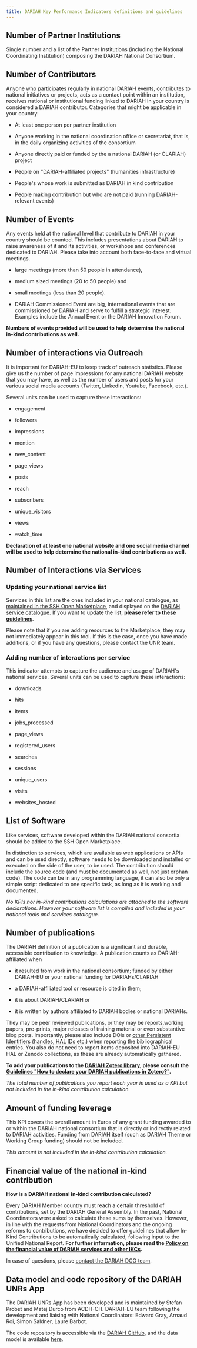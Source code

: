 ```yaml
---
title: DARIAH Key Performance Indicators definitions and guidelines
---
```

## Number of Partner Institutions

Single number and a list of the Partner Institutions (including the National Coordinating Institution) composing the DARIAH National Consortium.

## Number of Contributors

Anyone who participates regularly in national DARIAH events, contributes to national initiatives or projects, acts as a contact point within an institution, receives national or institutional funding linked to DARIAH in your country is considered a DARIAH contributor. Categories that might be applicable in your country:

* At least one person per partner institution

* Anyone working in the national coordination office or secretariat, that is, in the daily organizing activities of the consortium

* Anyone directly paid or funded by the a national DARIAH (or CLARIAH) project

* People on "DARIAH-affiliated projects" (humanities infrastructure)

* People's whose work is submitted as DARIAH in kind contribution

* People making contribution but who are not paid (running DARIAH-relevant events)

## Number of Events

Any events held at the national level that contribute to DARIAH in your country should be counted. This includes presentations about DARIAH to raise awareness of it and its activities, or workshops and conferences dedicated to DARIAH. Please take into account both face-to-face and virtual meetings.

* large meetings (more than 50 people in attendance),

* medium sized meetings (20 to 50 people) and

* small meetings (less than 20 people).

* DARIAH Commissioned Event are big, international events that are commissioned by DARIAH and serve to fulfill a strategic interest. Examples include the Annual Event or the DARIAH Innovation Forum.

**Numbers of events provided will be used to help determine the national in-kind contributions as well.**

## Number of interactions via Outreach

It is important for DARIAH-EU to keep track of outreach statistics. Please give us the number of page impressions for any national DARIAH website that you may have, as well as the number of users and posts for your various social media accounts (Twitter, LinkedIn, Youtube, Facebook, etc.).

Several units can be used to capture these interactions:

* engagement

* followers

* impressions

* mention

* new\_content

* page\_views

* posts

* reach

* subscribers

* unique\_visitors

* views

* watch\_time

**Declaration of at least one national website and one social media channel will be used to help determine the national in-kind contributions as well.**

## Number of Interactions via Services

### Updating your national service list

Services in this list are the ones included in your national catalogue, as [maintained in the SSH Open Marketplace](https://marketplace.sshopencloud.eu/search?f.keyword=DARIAH+Resource), and displayed on the [DARIAH service catalogue](https://www.dariah.eu/tools-services/tools-and-services/). If you want to update the list, **please refer to** [**these guidelines**](https://drive.google.com/file/d/1l7sS4lAzbFgkY9etqwGxEBQP3C8jyn_I/view).

Please note that if you are adding resources to the Marketplace, they may not immediately appear in this tool. If this is the case, once you have made additions, or if you have any questions, please contact the UNR team.

### Adding number of interactions per service

This indicator attempts to capture the audience and usage of DARIAH's national services. Several units can be used to capture these interactions:

* downloads

* hits

* items

* jobs\_processed

* page\_views

* registered\_users

* searches

* sessions

* unique\_users

* visits

* websites\_hosted

## List of Software

Like services, software developed within the DARIAH national consortia should be added to the SSH Open Marketplace.

In distinction to services, which are available as web applications or APIs and can be used directly, software needs to be downloaded and installed or executed on the side of the user, to be used. The contribution should include the source code (and must be documented as well, not just orphan code). The code can be in any programming language, it can also be only a simple script dedicated to one specific task, as long as it is working and documented.

*No KPIs nor in-kind contributions calculations are attached to the software declarations. However your software list is compiled and included in your national tools and services catalogue.*

## Number of publications

The DARIAH definition of a publication is a significant and durable, accessible contribution to knowledge. A publication counts as DARIAH-affiliated when

* it resulted from work in the national consortium; funded by either DARIAH-EU or your national funding for DARIAHs/CLARIAH

* a DARIAH-affiliated tool or resource is cited in them;

* it is about DARIAH/CLARIAH or

* it is written by authors affiliated to DARIAH bodies or national DARIAHs.

They may be peer reviewed publications, or they may be reports,working papers, pre-prints, major releases of training material or even substantive blog posts. Importantly, please also include DOIs or [other Persistent Identifiers (handles, HAL IDs etc.](https://project-thor.readme.io/docs/project-glossary)) when reporting the bibliographical entries. You also do not need to report items deposited into DARIAH-EU HAL or Zenodo collections, as these are already automatically gathered.

**To add your publications to the **[**DARIAH Zotero library**](https://www.zotero.org/groups/744474/dariah/library)**, please consult the **[**Guidelines "How to declare your DARIAH publications in Zotero?"**](https://drive.google.com/file/d/1ghBEwE6d3xJU8urxO1djhhdieiM9qOY2/view?usp=sharing)**.**

*The total number of publications you report each year is used as a KPI but not included in the in-kind contribution calculation.*

## Amount of funding leverage

This KPI covers the overall amount in Euros of any grant funding awarded to or within the DARIAH national consortium that is directly or indirectly related to DARIAH activities. Funding from DARIAH itself (such as DARIAH Theme or Working Group funding) should not be included.

*This amount is not included in the in-kind contribution calculation.*

## Financial value of the national in-kind contribution

**How is a DARIAH national in-kind contribution calculated?**

Every DARIAH Member country must reach a certain threshold of contributions, set by the DARIAH General Assembly. In the past, National Coordinators were asked to calculate these sums by themselves. However, in line with the requests from National Coordinators and the ongoing reforms to contributions, we have decided to offer guidelines that allow In-Kind Contributions to be automatically calculated, following input to the Unified National Report. **For further information, please read the **[**Policy on the financial value of DARIAH services and other IKCs**](https://docs.google.com/document/d/1A482x5XHwOsEZlmOcn5hw7lHy9muKMfeNs_T5BzQ4II/edit)**.**

In case of questions, please [contact the DARIAH DCO team](/contact).

## Data model and code repository of the DARIAH UNRs App

The DARIAH UNRs App has been developed and is maintained by Stefan Probst and Matej Durco from ACDH-CH. DARIAH-EU team following the development and liaising with National Coordinators: Edward Gray, Arnaud Roi, Simon Saldner, Laure Barbot.

The code repository is accessible via the [DARIAH GitHub](https://github.com/DARIAH-ERIC/dariah-unr), and the data model is available [here](/documentation/data-model).
